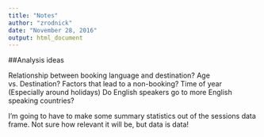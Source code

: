 ```yaml
---
title: "Notes"
author: "zrodnick"
date: "November 28, 2016"
output: html_document
---
```


##Analysis ideas

Relationship between booking language and destination?
Age vs. Destination?
Factors that lead to a non-booking?
Time of year (Especially around holidays)
Do English speakers go to more English speaking countries?

I'm going to have to make some summary statistics out of the sessions data frame. Not sure how relevant it will be, but data is data!